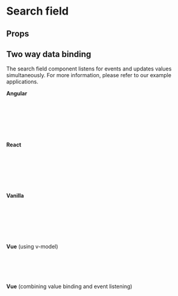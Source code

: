  
<Meta of={SearchFieldStories} />

# Search field

<Canvas of={SearchFieldStories.Default} sourceState="shown" />

## Props

<Controls />

## Two way data binding
The search field component listens for events and updates values simultaneously.
For more information, please refer to our example applications.

<b>Angular</b>

```js
//app.component.js
handleSearchField(event: any) {
  console.log("searchField value change: ", event.detail)
}
//app.component.html
<ifx-search-field size="m" disabled="false" show-delete-icon="true" (ifxInput)="handleSearchField($event)"></ifx-search-field>
```

<b>React</b>

```js
//MyComponent.js
const handleSearch = (event) => {
  console.log("handling input: ", event.detail)
};
...
<IfxSearchField disabled="false" size='m' show-delete-icon="true" onIfxInput={handleSearch}></IfxSearchField>
```

<b>Vanilla</b>

```js
//index.html
const searchField = document.querySelector('#search-field');
searchField.addEventListener('ifxInput', (event) => {
  console.log("search field value", event.detail);
});
<ifx-search-field id="search-field" size="m" disabled="false" show-delete-icon="true"></ifx-search-field>
```

<b>Vue</b> (using v-model)

```js
//MyComponent.vue
let searchValue = ref('');
...
<ifx-search-field v-model="searchValue" disabled="false" size="m" show-delete-icon="true"></ifx-search-field>
```

<b>Vue</b> (combining value binding and event listening)
```js
//MyComponent.vue
<ifx-search-field @ifxInput="event => console.log(event.detail)" disabled="false" size="m" show-delete-icon="true">
</ifx-search-field>
```
